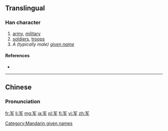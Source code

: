 {{also|軍}}
==Translingual==

===Han character===
{{Han char|rn=14|rad=冖|as=04|sn=6|four=|canj=月大手 (BKQ)|ids=⿱[[冖]][[车]]}}

# [[army]], [[military]]
# [[soldiers]], [[troops]]
# ''A (typically male) [[given name]]''

====References====
* {{Han ref|kx=0130.191|hdz=10303.070|uh=519B|ud=20891}}

----

==Chinese==
{{zh-hanzi-box|军|[[軍]]}}

===Pronunciation===
{{zh-pron
|m=jūn,Jūn
|c=gwan1
|mc=
|oc=
|cat=n
}}

[[Category:Mandarin given names]]

[[fr:军]]
[[li:军]]
[[mg:军]]
[[ja:军]]
[[pl:军]]
[[fi:军]]
[[vi:军]]
[[zh:军]]
